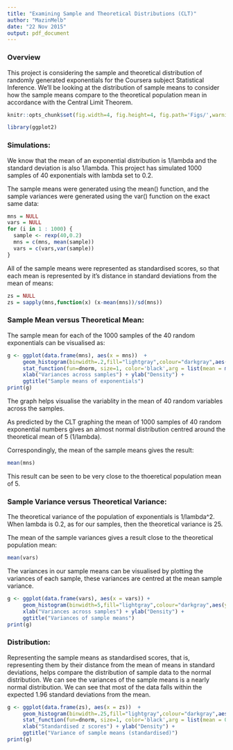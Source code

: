 ```yaml
---
title: "Examining Sample and Theoretical Distributions (CLT)"
author: "MazinMelb"
date: "22 Nov 2015"
output: pdf_document
---
```


### Overview

This project is considering the sample and theoretical distribution of randomly generated exponentials for the Coursera subject Statistical Inference. We'll be looking at the distribution of sample means to consider how the sample means compare to the theoretical population mean in accordance with the Central Limit Theorem.

```r
knitr::opts_chunk$set(fig.width=4, fig.height=4, fig.path='Figs/',warning=FALSE, message=FALSE)
```
```r
library(ggplot2)
```

### Simulations: 

We know that the mean of an exponential distribution is 1/lambda and the standard deviation is also 1/lambda. This project has simulated 1000 samples of 40 exponentials with lambda set to 0.2.

The sample means were generated using the mean() function, and the sample variances were generated using the var() function on the exact same data:

```r
mns = NULL
vars = NULL
for (i in 1 : 1000) {
  sample <- rexp(40,0.2)
  mns = c(mns, mean(sample))
  vars = c(vars,var(sample))
}
```

All of the sample means were represented as standardised scores, so that each mean is represented by it's distance in standard deviations from the mean of means:
```r
zs = NULL
zs = sapply(mns,function(x) (x-mean(mns))/sd(mns))

```

### Sample Mean versus Theoretical Mean: 
The sample mean for each of the 1000 samples of the 40 random exponentials can be visualised as:

```r
g <- ggplot(data.frame(mns), aes(x = mns))  + 
     geom_histogram(binwidth=.2,fill="lightgray",colour="darkgray",aes(y = ..density..)) +
     stat_function(fun=dnorm, size=1, color='black',arg = list(mean = mean(mns),sd=sd(mns))) +
     xlab("Variances across samples") + ylab("Density") +
     ggtitle("Sample means of exponentials") 
print(g)
```

The graph helps visualise the variablity in the mean of 40 random variables across the samples. 

As predicted by the CLT graphing the mean of 1000 samples of 40 random exponential numbers gives an almost normal distribution centred around the theoretical mean of 5 (1/lambda).

Correspondingly, the mean of the sample means gives the result:
```r
mean(mns)
```

This result can be seen to be very close to the thoeretical population mean of 5.

### Sample Variance versus Theoretical Variance: 

The theoretical variance of the population of exponentials is 1/lambda^2. When lambda is 0.2, as for our samples, then the theoretical variance is 25.

The mean of the sample variances gives a result close to the theoretical population mean:
```r
mean(vars)
```

The variances in our sample means can be visualised by plotting the variances of each sample, these variances are centred at the mean sample variance.

```r
g <- ggplot(data.frame(vars), aes(x = vars)) +
     geom_histogram(binwidth=5,fill="lightgray",colour="darkgray",aes(y = ..density..)) +
     xlab("Variances across samples") + ylab("Density") +
     ggtitle("Variances of sample means") 
print(g)

```

### Distribution: 

Representing the sample means as standardised scores, that is, representing them by their distance from the mean of means in standard deviations, helps compare the distribution of sample data to the normal distribution. We can see the variances of the sample means is a nearly normal distribution. We can see that most of the data falls within the expected 1.96 standard deviations from the mean. 

```r
g <- ggplot(data.frame(zs), aes(x = zs))  +
     geom_histogram(binwidth=.25,fill="lightgray",colour="darkgray",aes(y = ..density..)) +
     stat_function(fun=dnorm, size=1, color='black',arg = list(mean = 0,sd=1)) +
     xlab("Standardised z scores") + ylab("Density") +
     ggtitle("Variance of sample means (standardised)") 
print(g)

```
